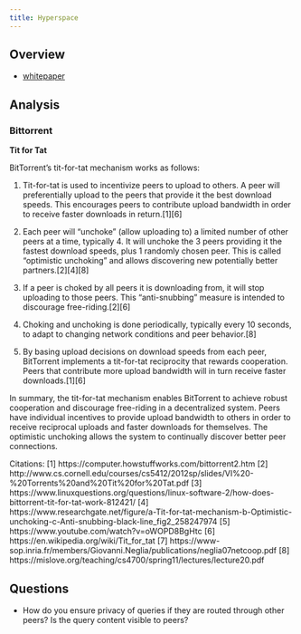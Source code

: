 ```yaml
---
title: Hyperspace
---
```


## Overview

- [whitepaper]()

## Analysis


### Bittorrent

**Tit for Tat**

BitTorrent's tit-for-tat mechanism works as follows:

1. Tit-for-tat is used to incentivize peers to upload to others. A peer will preferentially upload to the peers that provide it the best download speeds. This encourages peers to contribute upload bandwidth in order to receive faster downloads in return.[1][6]

2. Each peer will "unchoke" (allow uploading to) a limited number of other peers at a time, typically 4. It will unchoke the 3 peers providing it the fastest download speeds, plus 1 randomly chosen peer. This is called "optimistic unchoking" and allows discovering new potentially better partners.[2][4][8]

3. If a peer is choked by all peers it is downloading from, it will stop uploading to those peers. This "anti-snubbing" measure is intended to discourage free-riding.[2][6]

4. Choking and unchoking is done periodically, typically every 10 seconds, to adapt to changing network conditions and peer behavior.[8]

5. By basing upload decisions on download speeds from each peer, BitTorrent implements a tit-for-tat reciprocity that rewards cooperation. Peers that contribute more upload bandwidth will in turn receive faster downloads.[1][6]

In summary, the tit-for-tat mechanism enables BitTorrent to achieve robust cooperation and discourage free-riding in a decentralized system. Peers have individual incentives to provide upload bandwidth to others in order to receive reciprocal uploads and faster downloads for themselves. The optimistic unchoking allows the system to continually discover better peer connections.

Citations:
[1] https://computer.howstuffworks.com/bittorrent2.htm
[2] http://www.cs.cornell.edu/courses/cs5412/2012sp/slides/VI%20-%20Torrents%20and%20Tit%20for%20Tat.pdf
[3] https://www.linuxquestions.org/questions/linux-software-2/how-does-bittorrent-tit-for-tat-work-812421/
[4] https://www.researchgate.net/figure/a-Tit-for-tat-mechanism-b-Optimistic-unchoking-c-Anti-snubbing-black-line_fig2_258247974
[5] https://www.youtube.com/watch?v=oWOPD8BgHtc
[6] https://en.wikipedia.org/wiki/Tit_for_tat
[7] https://www-sop.inria.fr/members/Giovanni.Neglia/publications/neglia07netcoop.pdf
[8] https://mislove.org/teaching/cs4700/spring11/lectures/lecture20.pdf

## Questions

- How do you ensure privacy of queries if they are routed through other peers? Is the query content visible to peers?

